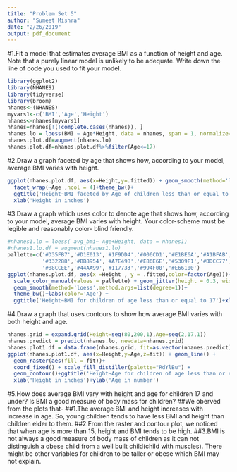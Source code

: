 ```yaml
---
title: "Problem Set 5"
author: "Sumeet Mishra"
date: "2/26/2019"
output: pdf_document
---
```

#1.Fit a model that estimates average BMI as a function of height and age. Note that a purely linear model is unlikely to be adequate. Write down the line of code you used to fit your model.

```r
library(ggplot2)
library(NHANES)
library(tidyverse)
library(broom)
nhanes<-(NHANES)
myvars1<-c('BMI','Age','Height')
nhanes<-nhanes[myvars1]
nhanes=nhanes[!(!complete.cases(nhanes)), ]
nhanes.lo = loess(BMI ~ Age*Height, data = nhanes, span = 1, normalize=TRUE)
nhanes.plot.df=augment(nhanes.lo)
nhanes.plot.df=nhanes.plot.df%>%filter(Age<=17)
```



#2.Draw a graph faceted by age that shows how, according to your model, average BMI varies with height.

```r
ggplot(nhanes.plot.df, aes(x=Height,y=.fitted)) + geom_smooth(method='loess') +
  facet_wrap(~Age ,ncol = 4)+theme_bw()+
  ggtitle('Height~BMI faceted by Age of children less than or equal to 17')+
  xlab('Height in inches')

```

#3.Draw a graph which uses color to denote age that shows how, according to your model, average BMI varies with height. Your color-scheme must be legible and reasonably color- blind friendly.

```r
#nhanes1.lo = loess( avg_bmi~ Age+Height, data = nhanes1)
#nhanes1.lo.df = augment(nhanes1.lo)
pallette=c('#D35FB7','#D1E013','#1F9DD4','#006CD1','#E1BE6A','#A1BFAB',
           '#332288','#BB8954','#A7E49B','#E86E6E','#5309F1','#DDCC77',
           '#88CCEE','#44AA99','#117733','#994F00','#E66100')
ggplot(nhanes.plot.df, aes(x =Height , y = .fitted,color=factor(Age)))+
  scale_color_manual(values = pallette) + geom_jitter(height = 0.3, width = 0.1, size = 0.3)+
  geom_smooth(method='loess',method.args=list(degree=1))+
  theme_bw()+labs(color='Age') +
  ggtitle('Height~BMI for children of age less than or equal to 17')+xlab('Height in inches')

```


#4.Draw a graph that uses contours to show how average BMI varies with both height and age.

```r
nhanes.grid = expand.grid(Height=seq(80,200,1),Age=seq(2,17,1))
nhanes.predict = predict(nhanes.lo, newdata=nhanes.grid)
nhanes.plot1.df = data.frame(nhanes.grid, fit=as.vector(nhanes.predict))
ggplot(nhanes.plot1.df, aes(x=Height,y=Age,z=fit)) + geom_line() +
  geom_raster(aes(fill = fit))+
  coord_fixed() + scale_fill_distiller(palette="RdYlBu") + 
  geom_contour()+ggtitle('Height~Age for children of age less than or equal to 17')+
  xlab('Height in inches')+ylab('Age in number')
```

#5.How does average BMI vary with height and age for children 17 and under? Is BMI a good measure of body mass for children?
##We oberved from the plots that-
##1.The average BMI and height increases with increase in age. So, young children tends to have less BMI and height than children elder to them.
##2.From the raster and contour plot, we noticed that when age is more than 15, height and BMI tends to be high. 
##3.BMI is not always a good measure of body mass of children as it can not distinguish a obese child from a well built child(child with muscles). There might be other variables for children to be taller or obese which BMI may not explain.












